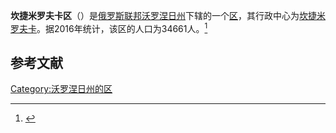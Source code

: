 {{Infobox Settlement
| official_name = 坎捷米罗夫卡区
| native_name = Кантемировский район
| image_flag =  Flag of Kantemirovsky rayon (Voronezh oblast).png 
| image_shield =  Coat of Arms of Kantemirovsky rayon (Voronezh Oblast).gif 
| image_map =  Location of Kantemirovsky District (Voronezh Oblast).svg 
| settlement_type = [[区_(苏联)|区]]
| subdivision_type = [[国家|国家]]
| subdivision_type1 = [[州_(俄罗斯)|州]]
| subdivision_name = {{RUS}}
| subdivision_name1 = [[沃罗涅日州|沃罗涅日州]]
| seat_type = 行政中心
| seat = [[坎捷米罗夫卡|坎捷米罗夫卡]]
| population_as_of=2016
| population_footnotes = <ref name=stat />
| population_total = 34661
| timezone = [[莫斯科时间|MSK]]
| utc_offset = +3
}}
'''坎捷米罗夫卡区'''（{{lang-ru|Кантемировский район}}）是[[俄罗斯联邦|俄罗斯联邦]][[沃罗涅日州|沃罗涅日州]]下辖的一个[[区_(苏联)|区]]，其行政中心为[[坎捷米罗夫卡|坎捷米罗夫卡]]。据2016年统计，该区的人口为34661人。<ref name=stat>{{cite web | url = http://www.gks.ru/free_doc/doc_2016/bul_dr/mun_obr2016.rar | title = Численность населения Российской Федерации по муниципальным образованиям на 1 января 2016 года | language = ru | accessdate = 2017-01-01 | archive-date = 2019-05-13 | archive-url = https://web.archive.org/web/20190513150350/http://www.gks.ru/free_doc/doc_2016/bul_dr/mun_obr2016.rar | dead-url = no }}</ref>

== 参考文献 ==
{{reflist}}

{{Russia-stub}}

[[Category:沃罗涅日州的区|Category:沃罗涅日州的区]]